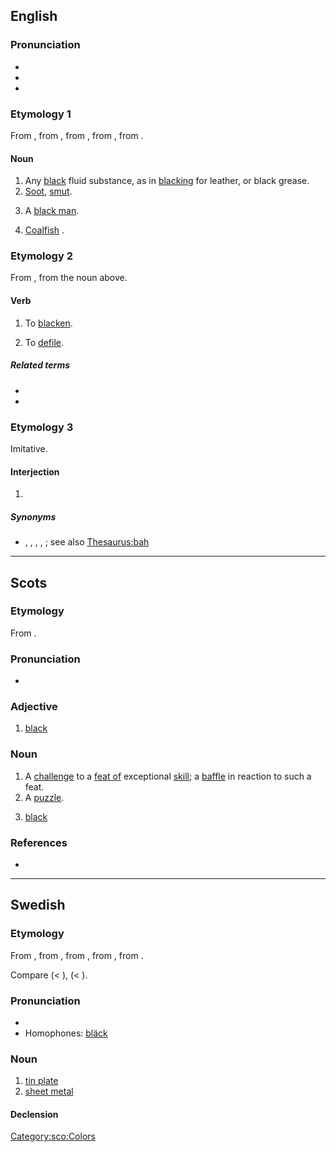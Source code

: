 {{also|Bleck|Bléck}}
==English==

===Pronunciation===
* {{IPA|en|/blɛk/}}
* {{audio|en|LL-Q1860 (eng)-Vealhurl-bleck.wav|Audio (Southern England)}}
* {{rhymes|en|ɛk|s=1}}

===Etymology 1===
From {{inh|en|enm|blek|t=ink}}, from {{der|en|non|blek|t=black tint, ink}}, from {{der|en|ang|blæc|t=black tint or dye, ink}}, from {{der|en|gmw-pro|*blak}}, from {{der|en|gem-pro|*blaką|t=that which is black; blackness}}.

====Noun====
{{en-noun}}

# Any [[black]] fluid substance, as in [[blacking]] for leather, or black grease.
# [[soot|Soot]], [[smut]].
# {{lb|en|obsolete}} A [[black man]].
# {{lb|en|dialectal}} [[coalfish|Coalfish]] {{q|Pollachius virens}}.

===Etymology 2===
From {{inh|en|enm|blekken}}, from the noun above.

====Verb====
{{en-verb}}

# {{lb|en|obsolete|dialect}} To [[blacken]].
# {{lb|en|obsolete|dialect}} To [[defile]].
#: {{rfquotek|en|Wyclif}}

=====Related terms=====
* {{l|en|blatch}}
* {{l|en|bletch}}

{{Webster 1913}}

===Etymology 3===
Imitative.

====Interjection====
{{en-interj}}

# {{lb|en|rare}} {{alternative form of|en|blech}}

=====Synonyms=====
* {{l|en|feh}}, {{l|en|pfaugh}}, {{l|en|pish}}, {{l|en|pshaw}}, {{l|en|pooh}}; see also [[Thesaurus:bah]]

----

==Scots==

===Etymology===
From {{der|sco|ang|blæc}}.

===Pronunciation===
* {{IPA|sco|/blɛk/}}

===Adjective===
{{colorbox|black}} {{sco-adj|blecker|bleckest}}

# {{lb|sco|South Scots}} [[black]]

===Noun===
{{head|sco|noun}}

# A [[challenge]] to a [[feat of skill|feat of]] exceptional [[skill]]; a [[baffle]] in reaction to such a feat.
# A [[puzzle]].
# {{lb|sco|South Scots}} [[black]]

===References===
* {{R:DSL|url=https://www.dsl.ac.uk/entry/snd/bleck_n1_v1|pos=''n.''{{sup|1}}, ''v.''{{sup|1}}|noformat=yes}}

[[Category:sco:Colors]]

----

==Swedish==

===Etymology===
From {{bor|sv|nds|blick}}, from {{der|sv|gml|bleck}}, from {{der|sv|osx|*blek}}, from {{der|sv|gmw-pro|*blik}}, from {{der|sv|gem-pro|*bliką}}.

Compare {{cog|da|blik}} (< {{cog|gml|bleck}}), {{cog|de|Blech}} (< {{cog|goh|bleh}}).

===Pronunciation===
* {{IPA|sv|/blɛk/}}
* Homophones: [[bläck]]

===Noun===
{{sv-noun|n}}

# [[tin plate]]
# [[sheet metal]]

====Declension====
{{sv-noun-irreg-n|2=blecket}}